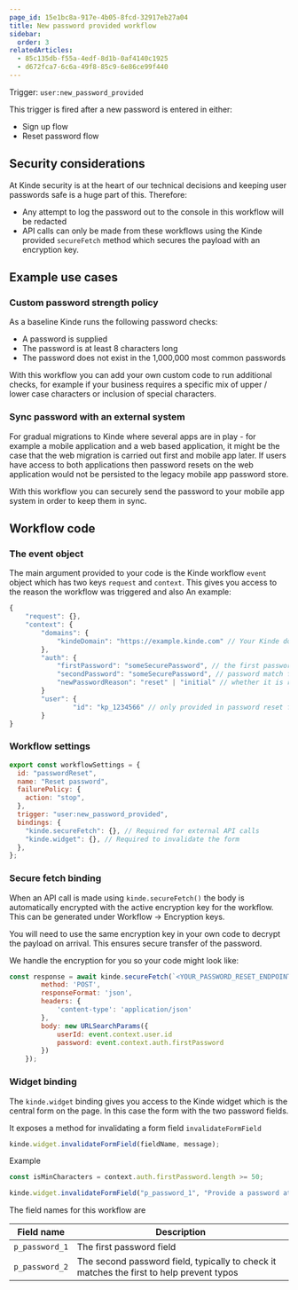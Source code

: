 ```yaml
---
page_id: 15e1bc8a-917e-4b05-8fcd-32917eb27a04
title: New password provided workflow
sidebar:
  order: 3
relatedArticles:
  - 85c135db-f55a-4edf-8d1b-0af4140c1925
  - d672fca7-6c6a-49f8-85c9-6e86ce99f440
---
```



Trigger: `user:new_password_provided`

This trigger is fired after a new password is entered in either:

- Sign up flow
- Reset password flow

## Security considerations

At Kinde security is at the heart of our technical decisions and keeping user passwords safe is a huge part of this. Therefore:

- Any attempt to log the password out to the console in this workflow will be redacted
- API calls can only be made from these workflows using the Kinde provided `secureFetch` method which secures the payload with an encryption key.

## Example use cases

### Custom password strength policy

As a baseline Kinde runs the following password checks:

- A password is supplied
- The password is at least 8 characters long
- The password does not exist in the 1,000,000 most common passwords

With this workflow you can add your own custom code to run additional checks, for example if your business requires a specific mix of upper / lower case characters or inclusion of special characters.

### Sync password with an external system

For gradual migrations to Kinde where several apps are in play - for example a mobile application and a web based application, it might be the case that the web migration is carried out first and mobile app later. If users have access to both applications then password resets on the web application would not be persisted to the legacy mobile app password store. 

With this workflow you can securely send the password to your mobile app system in order to keep them in sync.

## Workflow code

### The event object

The main argument provided to your code is the Kinde workflow `event` object which has two keys `request` and `context`. This gives you access to the reason the workflow was triggered and also An example:

```jsx
{
	"request": {},
	"context": {
		"domains": {
			"kindeDomain": "https://example.kinde.com" // Your Kinde domain
		},
		"auth": {
			"firstPassword": "someSecurePassword", // the first password entered
			"secondPassword": "someSecurePassword", // password match field
			"newPasswordReason": "reset" | "initial" // whether it is registration or reset
		}
		"user": {
				"id": "kp_1234566" // only provided in password reset flows as otherwise new user
		}
}
```

### Workflow settings

```jsx
export const workflowSettings = {
  id: "passwordReset",
  name: "Reset password",
  failurePolicy: {
    action: "stop",
  },
  trigger: "user:new_password_provided",
  bindings: {
    "kinde.secureFetch": {}, // Required for external API calls
    "kinde.widget": {}, // Required to invalidate the form
  },
};
```

### Secure fetch binding

When an API call is made using `kinde.secureFetch()` the body is automatically encrypted with the active encryption key for the workflow. This can be generated under Workflow → Encryption keys.

You will need to use the same encryption key in your own code to decrypt the payload on arrival. This ensures secure transfer of the password. 

We handle the encryption for you so your code might look like:

```jsx
const response = await kinde.secureFetch(`<YOUR_PASSWORD_RESET_ENDPOINT>`, {
        method: 'POST',
        responseFormat: 'json',
        headers: {
            'content-type': 'application/json'
        },
        body: new URLSearchParams({
            userId: event.context.user.id
            password: event.context.auth.firstPassword
        })
    });
```

### Widget binding

The `kinde.widget` binding gives you access to the Kinde widget which is the central form on the page. In this case the form with the two password fields.

It exposes a method for invalidating a form field `invalidateFormField`

```jsx
kinde.widget.invalidateFormField(fieldName, message);
```

Example

```jsx
const isMinCharacters = context.auth.firstPassword.length >= 50;

kinde.widget.invalidateFormField("p_password_1", "Provide a password at least 50 characters long");

```

The field names for this workflow are

| Field name | Description |
| --- | --- |
| `p_password_1` | The first password field |
| `p_password_2` | The second password field, typically to check it matches the first to help prevent typos |
